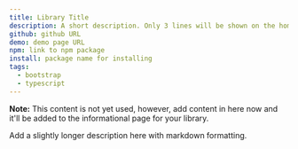```yaml
---
title: Library Title
description: A short description. Only 3 lines will be shown on the homepage listing
github: github URL
demo: demo page URL
npm: link to npm package
install: package name for installing
tags:
  - bootstrap
  - typescript
---
```


**Note:** This content is not yet used, however, add content in here now and it'll be added to the informational page for your library.

Add a slightly longer description here with markdown formatting.
